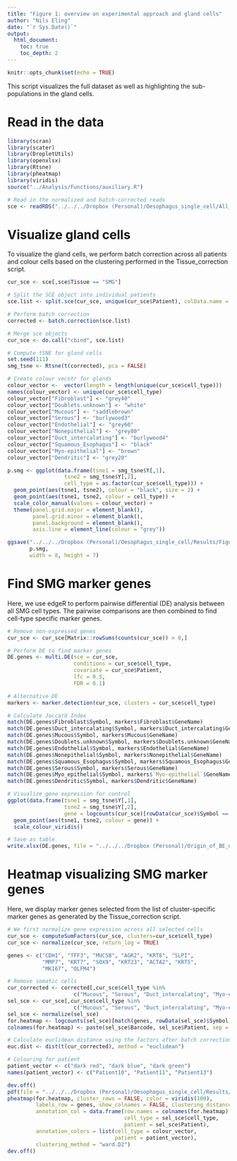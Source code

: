 ```yaml
---
title: "Figure 1: overview on experimental approach and gland cells"
author: "Nils Eling"
date: "`r Sys.Date()`"
output: 
  html_document:
    toc: true
    toc_depth: 2
---
```


```r
knitr::opts_chunk$set(echo = TRUE)
```

This script visualizes the full dataset as well as highlighting the sub-populations in the gland cells.

# Read in the data

```r
library(scran)
library(scater)
library(DropletUtils)
library(openxlsx)
library(Rtsne)
library(pheatmap)
library(viridis)
source("../Analysis/Functions/auxiliary.R")

# Read in the normalized and batch-corrected reads
sce <- readRDS("../../../Dropbox (Personal)/Oesophagus_single_cell/All_corrected_sce.rds")
```

# Visualize gland cells

To visualize the gland cells, we perform batch correction across all patients and colour cells based on the clustering performed in the Tissue_correction script.

```r
cur_sce <- sce[,sce$Tissue == "SMG"]

# Split the SCE object into individual patients
sce.list <- split.sce(cur_sce, unique(cur_sce$Patient), colData.name = "Patient")

# Perform batch correction
corrected <- batch.correction(sce.list)

# Merge sce objects
cur_sce <- do.call("cbind", sce.list)

# Compute tSNE for gland cells
set.seed(111)
smg_tsne <- Rtsne(t(corrected), pca = FALSE)

# Create colour vecotr for glands
colour_vector <-  vector(length = length(unique(cur_sce$cell_type)))
names(colour_vector) <- unique(cur_sce$cell_type)
colour_vector["Fibroblast"] <- "grey40"
colour_vector["Doublets.unknown"] <- "white"
colour_vector["Mucous"] <- "saddlebrown"
colour_vector["Serous"] <- "burlywood3"
colour_vector["Endothelial"] <- "grey60"
colour_vector["Nonepithelial"] <- "grey80"
colour_vector["Duct_intercalating"] <- "burlywood4"
colour_vector["Squamous_Esophagus"] <- "black"
colour_vector["Myo-epithelial"] <- "brown"
colour_vector["Dendritic"] <- "grey20"

p.smg <- ggplot(data.frame(tsne1 = smg_tsne$Y[,1],
                  tsne2 = smg_tsne$Y[,2],
                  cell_type = as.factor(cur_sce$cell_type))) +
  geom_point(aes(tsne1, tsne2), colour = "black", size = 2) + 
  geom_point(aes(tsne1, tsne2, colour = cell_type)) + 
  scale_color_manual(values = colour_vector) + 
  theme(panel.grid.major = element_blank(), 
        panel.grid.minor = element_blank(),
        panel.background = element_blank(), 
        axis.line = element_line(colour = "grey"))

ggsave("../../../Dropbox (Personal)/Oesophagus_single_cell/Results/Figures/Figure_1/SMG_cells.pdf", 
       p.smg, 
       width = 8, height = 7)
```

# Find SMG marker genes

Here, we use edgeR to perform pairwise differential (DE) analysis between all SMG cell types.
The pairwise comparisons are then combined to find cell-type specific marker genes.

```r
# Remove non-expressed genes
cur_sce <- cur_sce[Matrix::rowSums(counts(cur_sce)) > 0,]

# Perform DE to find marker genes
DE.genes <- multi.DE(sce = cur_sce, 
                     conditions = cur_sce$cell_type,
                     covariate = cur_sce$Patient,
                     lfc = 0.5,
                     FDR = 0.1)

# Alternative DE
markers <- marker.detection(cur_sce, clusters = cur_sce$cell_type)

# Calculate Jaccard Index
match(DE.genes$Fibroblast$Symbol, markers$Fibroblast$GeneName)
match(DE.genes$Duct_intercalating$Symbol, markers$Duct_intercalating$GeneName)
match(DE.genes$Mucous$Symbol, markers$Mucous$GeneName)
match(DE.genes$Doublets.unknown$Symbol, markers$Doublets.unknown$GeneName)
match(DE.genes$Endothelial$Symbol, markers$Endothelial$GeneName)
match(DE.genes$Nonepithelial$Symbol, markers$Nonepithelial$GeneName)
match(DE.genes$Squamous_Esophagus$Symbol, markers$Squamous_Esophagus$GeneName)
match(DE.genes$Serous$Symbol, markers$Serous$GeneName)
match(DE.genes$Myo_epithelial$Symbol, markers$`Myo-epithelial`$GeneName)
match(DE.genes$Dendritic$Symbol, markers$Dendritic$GeneName)

# Visualize gene expression for control
ggplot(data.frame(tsne1 = smg_tsne$Y[,1],
                  tsne2 = smg_tsne$Y[,2],
                  gene = logcounts(cur_sce)[rowData(cur_sce)$Symbol == "CASC8",])) + 
  geom_point(aes(tsne1, tsne2, colour = gene)) +
  scale_colour_viridis()

# Save as table
write.xlsx(DE.genes, file = "../../../Dropbox (Personal)/Origin_of_BE_draft/Figures/Supplemental_tables/Table_S2.xlsx")
```

# Heatmap visualizing SMG marker genes

Here, we display marker genes selected from the list of cluster-specific marker genes as generated by the Tissue_correction script.

```r
# We first normalize gene expression across all selected cells
cur_sce <- computeSumFactors(cur_sce, clusters=cur_sce$cell_type)
cur_sce <- normalize(cur_sce, return_log = TRUE)

genes <- c("CDH1", "TFF3", "MUC5B", "AGR2", "KRT8", "SLPI", 
           "MMP7", "KRT7", "SOX9", "KRT23", "ACTA2", "KRT5",
           "MKI67", "OLFM4")

# Remove somatic cells
cur_corrected <- corrected[,cur_sce$cell_type %in% 
                     c("Mucous", "Serous", "Duct_intercalating", "Myo-epithelial")]
sel_sce <- cur_sce[,cur_sce$cell_type %in% 
                     c("Mucous", "Serous", "Duct_intercalating", "Myo-epithelial")]
sel_sce <- normalize(sel_sce)
for.heatmap <- logcounts(sel_sce)[match(genes, rowData(sel_sce)$Symbol),]
colnames(for.heatmap) <- paste(sel_sce$Barcode, sel_sce$Patient, sep = "_")

# Calculate euclidean distance using the factors after batch correction
euc.dist <- dist(t(cur_corrected), method = "euclidean")

# Colouring for patient
patient_vector <- c("dark red", "dark blue", "dark green")
names(patient_vector) <- c("Patient10", "Patient11", "Patient13")

dev.off()
pdf(file = "../../../Dropbox (Personal)/Oesophagus_single_cell/Results/Figures/Figure_1/SMG_heatmap_lognorm.pdf", height = 7, width = 8)
pheatmap(for.heatmap, cluster_rows = FALSE, color = viridis(100), 
         labels_row = genes, show_colnames = FALSE, clustering_distance_cols = euc.dist,
         annotation_col = data.frame(row.names = colnames(for.heatmap),
                                     cell_type = sel_sce$cell_type,
                                     patient = sel_sce$Patient), 
         annotation_colors = list(cell_type = colour_vector,
                                  patient = patient_vector), 
         clustering_method = "ward.D2")
dev.off()
```

